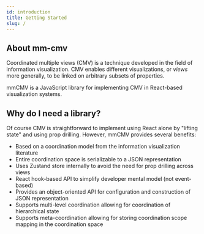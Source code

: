 ```yaml
---
id: introduction
title: Getting Started
slug: /
---
```


## About mm-cmv

Coordinated multiple views (CMV) is a technique developed in the field of information visualization.
CMV enables different visualizations, or _views_ more generally, to be linked on arbitrary subsets of properties.

mmCMV is a JavaScript library for implementing CMV in React-based visualization systems.

## Why do I need a library?

Of course CMV is straightforward to implement using React alone by "lifting state" and using prop drilling.
However, mmCMV provides several benefits:
- Based on a coordination model from the information visualization literature
- Entire coordination space is serializable to a JSON representation
- Uses Zustand store internally to avoid the need for prop drilling across views
- React hook-based API to simplify developer mental model (not event-based)
- Provides an object-oriented API for configuration and construction of JSON representation
- Supports multi-level coordination allowing for coordination of hierarchical state
- Supports meta-coordination allowing for storing coordination scope mapping in the coordination space


